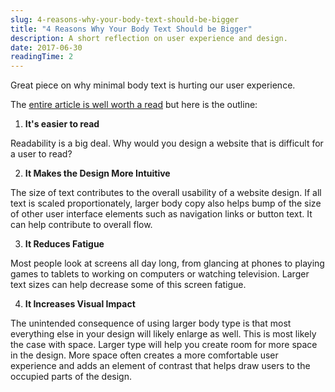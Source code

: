 ```yaml
---
slug: 4-reasons-why-your-body-text-should-be-bigger
title: "4 Reasons Why Your Body Text Should be Bigger"
description: A short reflection on user experience and design.
date: 2017-06-30
readingTime: 2
---
```


Great piece on why minimal body text is hurting our user experience.

The <a href="https://designshack.net/articles/graphics/4-reasons-why-your-body-text-should-be-bigger/" target="_blank">entire article is well worth a read</a> but here is the outline:

1. **It's easier to read**

Readability is a big deal. Why would you design a website that is difficult for a user to read?

2. **It Makes the Design More Intuitive**

The size of text contributes to the overall usability of a website design. If all text is scaled proportionately, larger body copy also helps bump of the size of other user interface elements such as navigation links or button text. It can help contribute to overall flow.

3. **It Reduces Fatigue**

Most people look at screens all day long, from glancing at phones to playing games to tablets to working on computers or watching television. Larger text sizes can help decrease some of this screen fatigue.

4. **It Increases Visual Impact**

The unintended consequence of using larger body type is that most everything else in your design will likely enlarge as well. This is most likely the case with space. Larger type will help you create room for more space in the design. More space often creates a more comfortable user experience and adds an element of contrast that helps draw users to the occupied parts of the design.